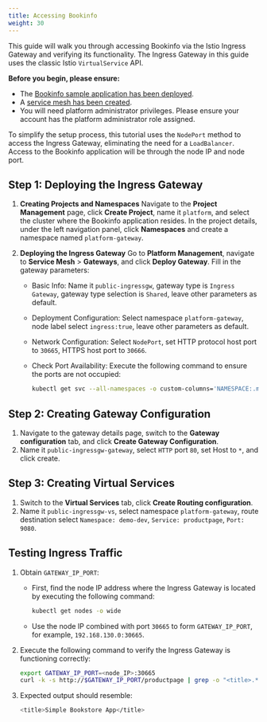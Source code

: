 ```yaml
---
title: Accessing Bookinfo
weight: 30
---
```


This guide will walk you through accessing Bookinfo via the Istio Ingress Gateway and verifying its functionality. The Ingress Gateway in this guide uses the classic Istio `VirtualService` API.

**Before you begin, please ensure:**

- The [Bookinfo sample application has been deployed](quickstart/deploy-bookinfo.html).
- A [service mesh has been created](install/create_service_mesh/index.html).
- You will need platform administrator privileges. Please ensure your account has the platform administrator role assigned.

To simplify the setup process, this tutorial uses the `NodePort` method to access the Ingress Gateway, eliminating the need for a `LoadBalancer`. Access to the Bookinfo application will be through the node IP and node port.

## Step 1: Deploying the Ingress Gateway

1. **Creating Projects and Namespaces**
   Navigate to the **Project Management** page, click **Create Project**, name it `platform`, and select the cluster where the Bookinfo application resides.
   In the project details, under the left navigation panel, click **Namespaces** and create a namespace named `platform-gateway`.

2. **Deploying the Ingress Gateway**
   Go to **Platform Management**, navigate to **Service Mesh** > **Gateways**, and click **Deploy Gateway**. Fill in the gateway parameters:

   - Basic Info: Name it `public-ingressgw`, gateway type is `Ingress Gateway`, gateway type selection is `Shared`, leave other parameters as default.
   - Deployment Configuration: Select namespace `platform-gateway`, node label select `ingress:true`, leave other parameters as default.
   - Network Configuration: Select `NodePort`, set HTTP protocol host port to `30665`, HTTPS host port to `30666`.
   - Check Port Availability: Execute the following command to ensure the ports are not occupied:

     ```bash
     kubectl get svc --all-namespaces -o custom-columns='NAMESPACE:.metadata.namespace,NAME:.metadata.name,TYPE:.spec.type,NODEPORT:.spec.ports[*].nodePort' | grep NodePort
     ```

## Step 2: Creating Gateway Configuration

1. Navigate to the gateway details page, switch to the **Gateway configuration** tab, and click **Create Gateway Configuration**.
2. Name it `public-ingressgw-gateway`, select `HTTP` port `80`, set Host to `*`, and click create.

## Step 3: Creating Virtual Services

1. Switch to the **Virtual Services** tab, click **Create Routing configuration**.
2. Name it `public-ingressgw-vs`, select namespace `platform-gateway`, route destination select `Namespace: demo-dev`, `Service: productpage`, `Port: 9080`.

## Testing Ingress Traffic

1. Obtain `GATEWAY_IP_PORT`:
   - First, find the node IP address where the Ingress Gateway is located by executing the following command:

     ```bash
     kubectl get nodes -o wide
     ```

   - Use the node IP combined with port `30665` to form `GATEWAY_IP_PORT`, for example, `192.168.130.0:30665`.

2. Execute the following command to verify the Ingress Gateway is functioning correctly:

   ```bash
   export GATEWAY_IP_PORT=<node_IP>:30665
   curl -k -s http://$GATEWAY_IP_PORT/productpage | grep -o "<title>.*</title>"
   ```

3. Expected output should resemble:

   ```bash
   <title>Simple Bookstore App</title>
   ```
